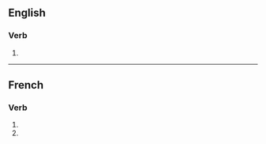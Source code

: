 {{also|envisagés}}

==English==

===Verb===
{{head|en|verb form}}

# {{en-third-person singular of|envisage}}

----

==French==

===Verb===
{{head|fr|verb form}}

# {{inflection of|envisager||2|s|pres|indc|lang=fr}}
# {{inflection of|envisager||2|s|pres|subj|lang=fr}}